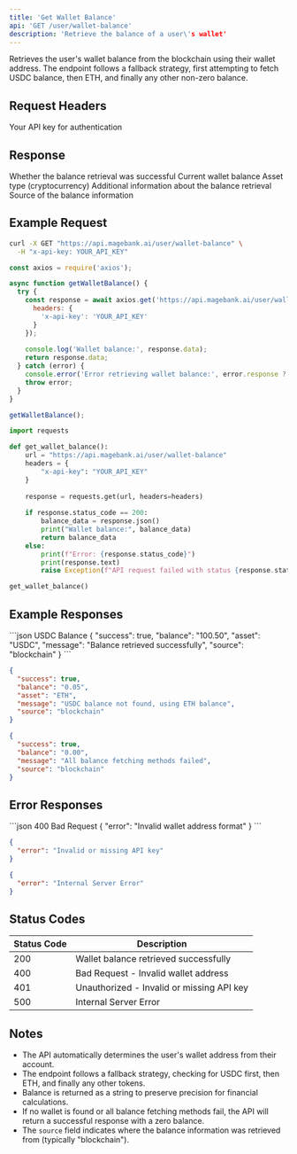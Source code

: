 ```yaml
---
title: 'Get Wallet Balance'
api: 'GET /user/wallet-balance'
description: 'Retrieve the balance of a user\'s wallet'
---
```


Retrieves the user's wallet balance from the blockchain using their wallet address. The endpoint follows a fallback strategy, first attempting to fetch USDC balance, then ETH, and finally any other non-zero balance.

## Request Headers

<ParamField header="x-api-key" type="string" required>
  Your API key for authentication
</ParamField>

## Response

<ResponseField name="success" type="boolean">
  Whether the balance retrieval was successful
</ResponseField>

<ResponseField name="balance" type="string">
  Current wallet balance
</ResponseField>

<ResponseField name="asset" type="string">
  Asset type (cryptocurrency)
</ResponseField>

<ResponseField name="message" type="string">
  Additional information about the balance retrieval
</ResponseField>

<ResponseField name="source" type="string">
  Source of the balance information
</ResponseField>

## Example Request

<CodeGroup>

```bash cURL
curl -X GET "https://api.magebank.ai/user/wallet-balance" \
  -H "x-api-key: YOUR_API_KEY"
```

```javascript Node.js
const axios = require('axios');

async function getWalletBalance() {
  try {
    const response = await axios.get('https://api.magebank.ai/user/wallet-balance', {
      headers: {
        'x-api-key': 'YOUR_API_KEY'
      }
    });
    
    console.log('Wallet balance:', response.data);
    return response.data;
  } catch (error) {
    console.error('Error retrieving wallet balance:', error.response ? error.response.data : error.message);
    throw error;
  }
}

getWalletBalance();
```

```python Python
import requests

def get_wallet_balance():
    url = "https://api.magebank.ai/user/wallet-balance"
    headers = {
        "x-api-key": "YOUR_API_KEY"
    }
    
    response = requests.get(url, headers=headers)
    
    if response.status_code == 200:
        balance_data = response.json()
        print("Wallet balance:", balance_data)
        return balance_data
    else:
        print(f"Error: {response.status_code}")
        print(response.text)
        raise Exception(f"API request failed with status {response.status_code}")

get_wallet_balance()
```

</CodeGroup>

## Example Responses

<ResponseExample>
```json USDC Balance
{
  "success": true,
  "balance": "100.50",
  "asset": "USDC",
  "message": "Balance retrieved successfully",
  "source": "blockchain"
}
```

```json ETH Balance
{
  "success": true,
  "balance": "0.05",
  "asset": "ETH",
  "message": "USDC balance not found, using ETH balance",
  "source": "blockchain"
}
```

```json Zero Balance
{
  "success": true,
  "balance": "0.00",
  "message": "All balance fetching methods failed",
  "source": "blockchain"
}
```
</ResponseExample>

## Error Responses

<ResponseExample>
```json 400 Bad Request
{
  "error": "Invalid wallet address format"
}
```

```json 401 Unauthorized
{
  "error": "Invalid or missing API key"
}
```

```json 500 Internal Server Error
{
  "error": "Internal Server Error"
}
```
</ResponseExample>

## Status Codes

| Status Code | Description |
|-------------|-------------|
| 200 | Wallet balance retrieved successfully |
| 400 | Bad Request - Invalid wallet address |
| 401 | Unauthorized - Invalid or missing API key |
| 500 | Internal Server Error |

## Notes

- The API automatically determines the user's wallet address from their account.
- The endpoint follows a fallback strategy, checking for USDC first, then ETH, and finally any other tokens.
- Balance is returned as a string to preserve precision for financial calculations.
- If no wallet is found or all balance fetching methods fail, the API will return a successful response with a zero balance.
- The `source` field indicates where the balance information was retrieved from (typically "blockchain").